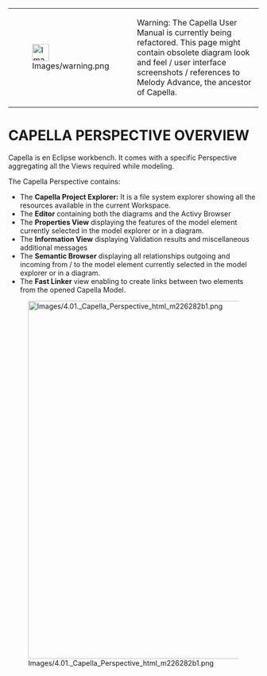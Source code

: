 <!--
  Copyright (c) 2006, 2015 THALES GLOBAL SERVICES.
  All rights reserved. This program and the accompanying materials
  are made available under the terms of the Eclipse Public License v1.0
  which accompanies this distribution, and is available at
  http://www.eclipse.org/legal/epl-v10.html

  Contributors:
       Thales - initial API and implementation
-->

{| border="1"
|-
| [[Image:Images/warning.png|34x34px]]
| Warning: The Capella User Manual is currently being refactored. This page might contain obsolete diagram look and feel / user interface screenshots / references to Melody Advance, the ancestor of Capella.
|}  

= CAPELLA PERSPECTIVE OVERVIEW =
 
Capella is en Eclipse workbench. It comes with a specific Perspective aggregating all the Views required while modeling.

The Capella Perspective contains:

* The '''Capella Project Explorer:''' It is a file system explorer showing all the resources available in the current 	Workspace.
* The '''Editor''' containing both the diagrams and the Activy 	Browser
* The '''Properties View''' displaying the features of the model element currently selected in the model explorer or in a diagram.
* The '''Information View''' displaying Validation results and miscellaneous additional messages
* The '''Semantic Browser''' displaying all relationships outgoing and incoming from / to the model element currently selected in the model explorer or in a diagram.
* The '''Fast Linker''' view enabling to create links between two elements from the opened Capella Model.
 
[[Image:Images/4.01. Capella Perspective_html_m226282b1.png|960x720px]]  
